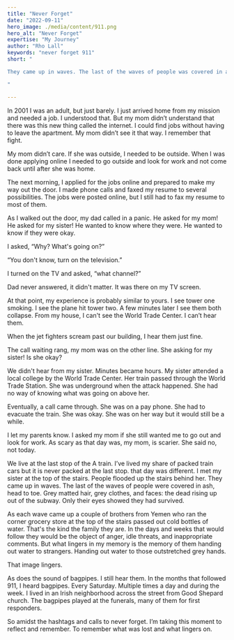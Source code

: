 ```yaml
---
title: "Never Forget"
date: "2022-09-11"
hero_image: ./media/content/911.png
hero_alt: "Never Forget"
expertise: "My Journey"
author: "Rho Lall"
keywords: "never forget 911"
short: "

They came up in waves. The last of the waves of people was covered in ash, head to toe. Grey matted hair, grey clothes and faces: the dead rising up out of the subway. Only thier eyes showed they had survived.

"

---
```

In 2001 I was an adult, but just barely. I just arrived home from my mission and needed a job. I understood that. But my mom didn’t understand that there was this new thing called the internet. I could find jobs without having to leave the apartment. My mom didn’t see it that way. I remember that fight.

My mom didn’t care. If she was outside, I needed to be outside. When I was done applying online I needed to go outside and look for work and not come back until after she was home.

The next morning, I applied for the jobs online and prepared to make my way out the door. I made phone calls and faxed my resume to several possibilities. The jobs were posted online, but I still had to fax my resume to most of them.

As I walked out the door, my dad called in a panic. He asked for my mom! He asked for my sister! He wanted to know where they were. He wanted to know if they were okay.

I asked, “Why? What's going on?”

“You don't know, turn on the television.”

I turned on the TV and asked, “what channel?”

Dad never answered, it didn't matter. It was there on my TV screen.

At that point, my experience is probably similar to yours. I see tower one smoking. I see the plane hit tower two. A few minutes later I see them both collapse. From my house, I can't see the World Trade Center. I can’t hear them.

When the jet fighters scream past our building, I hear them just fine.

The call waiting rang, my mom was on the other line. She asking for my sister! Is she okay?

We didn't hear from my sister. Minutes became hours. My sister attended a local college by the World Trade Center. Her train passed through the World Trade Station. She was underground when the attack happened. She had no way of knowing what was going on above her.



Eventually, a call came through. She was on a pay phone. She had to evacuate the train. She was okay. She was on her way but it would still be a while.

I let my parents know. I asked my mom if she still wanted me to go out and look for work. As scary as that day was, my mom, is scarier. She said no, not today.

We live at the last stop of the A train. I’ve lived my share of packed train cars but it is never packed at the last stop. that day was different. I met my sister at the top of the stairs. People flooded up the stairs behind her. They came up in waves. The last of the waves of people were covered in ash, head to toe. Grey matted hair, grey clothes, and faces: the dead rising up out of the subway. Only their eyes showed they had survived.

As each wave came up a couple of brothers from Yemen who ran the corner grocery store at the top of the stairs passed out cold bottles of water. That's the kind the family they are. In the days and weeks that would follow they would be the object of anger, idle threats, and inappropriate comments. But what lingers in my memory is the memory of them handing out water to strangers. Handing out water to those outstretched grey hands.

That image lingers.

As does the sound of bagpipes. I still hear them. In the months that followed 911, I heard bagpipes. Every Saturday. Multiple times a day and during the week. I lived in an Irish neighborhood across the street from Good Shepard church. The bagpipes played at the funerals, many of them for first responders.

So amidst the hashtags and calls to never forget. I’m taking this moment to reflect and remember. To remember what was lost and what lingers on.

